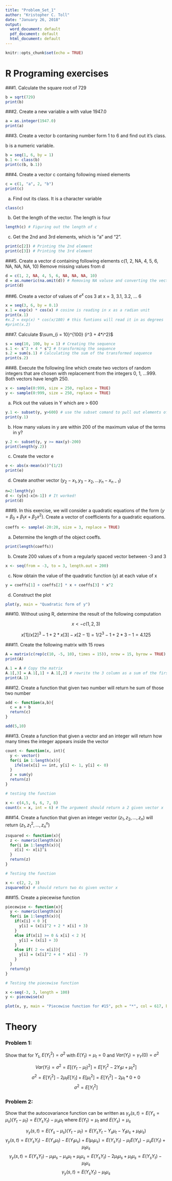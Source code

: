 ```yaml
---
title: "Problem_Set_1"
author: "Kristopher C. Toll"
date: "January 26, 2018"
output:
  word_document: default
  pdf_document: default
  html_document: default
---
```


```r
knitr::opts_chunk$set(echo = TRUE)
```

# R Programing exercises

###1. Calculate the square root of 729

```r
b = sqrt(729)
print(b)
```

###2. Create a new variable a with value 1947.0

```r
a = as.integer(1947.0)
print(a)
```

###3. Create a vector b contaning number form 1 to 6 and find out it's class.

b is a numeric variable.

```r
b = seq(1, 6, by = 1)
b.1 <- class(b)
print(c(b, b.1))
```

###4. Create a vector c containg following mixed elements

```r
c = c(1, "a", 2, "b")
print(c)

```

  (a) Find out its class.
  It is a character variable

```r
class(c)
```

  (b) Get the length of the vector.
  The length is four
  
```r
length(c) # Figuring out the length of c
```

  (c) Get the 2nd and 3rd elements, which is "a" and "2".
  
```r
print(c[2]) # Printing the 2nd element
print(c[3]) # Printing the 3rd element
```

###5. Create a vector d containing following elements c(1, 2, NA, 4, 5, 6, NA, NA, NA, 10)
Remove missing values from d

```r
d = c(1, 2, NA, 4, 5, 6, NA, NA, NA, 10)
d = as.numeric(na.omit(d)) # Removing NA valuse and converting the vector to a numeric one
print(d)
```

###6. Create a vector of values of $e^x$ cos 3 at x = 3, 3.1, 3.2, ... 6

```r
x = seq(3, 6, by = 0.1)
x.1 = exp(x) * cos(x) # cosine is reading in x as a radian unit
print(x.1)
#x.2 = exp(x) * cos(x/180) # this funtions will read it in as degrees
#print(x.2)
```

###7. Calculate $\sum_{i = 10}^{100} (i^3 + 4*i^2)$

```r
s = seq(10, 100, by = 1) # Creating the sequence
s.1 <- s^3 + 4 * s^2 # transforming the sequence
s.2 = sum(s.1) # Calculating the sum of the transformed sequence
print(s.2)
```

###8. Execute the following line which create two vectors of random integers that are chosen with replacement from the integers 0, 1, ...999. Both vectors have length 250.

```r
x <- sample(0:999, size = 250, replace = TRUE)
y <- sample(0:999, size = 250, replace = TRUE)
```

  (a) Pick out the values in Y which are > 600
  
```r
y.1 <- subset(y, y>600) # use the subset comand to pull out elements of a vector
print(y.1)
```

  (b) How many values in y are within 200 of the maximum value of the terms in y?
  
```r
y.2 <- subset(y, y >= max(y)-200)
print(length(y.2))
```


  (c) Create the vector e
  
```r
e <- abs(x-mean(x))^(1/2)
print(e)
```

  (d) Create another vector $(y_2-x_1, y_3-x_2, ... y_n - x_{n-1})$

```r
n=2:length(y)
d <- (y[n]-x[n-1]) # It worked!
print(d)
```

###9. In this exercise, we will consider a quadratic equations of the form $(y = \beta_0 + \beta_1 x + \beta_2 x^2)$. Create a vector of coefficients for a quadratic equations.

```r
coeffs <- sample(-20:20, size = 3, replace = TRUE)
```

(a) Determine the length of the object coeffs.

```r
print(length(coeffs))
```

(b) Create 200 values of x from a regularly spaced vector between -3 and 3

```r
x <- seq(from = -3, to = 3, length.out = 200)
```

(c) Now obtain the value of the quadratic function (y) at each value of x

```r
y = coeffs[1] + coeffs[2] * x + coeffs[3] * x^2
```

(d) Construct the plot

```r
plot(y, main = "Quadratic form of y")
```

###10. Without using R, determine the result of the following computation

$$ x <- c(1,2,3) $$

$$ x[1]/x[2]^3-1+2*x[3]-x[2-1] = 1/2^3-1+2*3-1 = 4.125 $$

###11. Create the following matrix with 15 rows

```r
A = matrix(c(rep(c(10, -5, 10), times = 15)), nrow = 15, byrow = TRUE)
print(A)

A.1 = A # Copy the matrix
A.1[,3] = A.1[,1] + A.1[,2] # rewrite the 3 column as a sum of the first two
print(A.1)
```

###12. Create a function that given two number will return he sum of those two number

```r
add <- function(a,b){
  c = a + b
  return(c)
}

add(5,10)
```

###13. Create a function that given a vector and an integer will return how many times the integer appears inside the vector

```r
count <- function(x, int){
  y <- vector()
  for(i in 1:length(x)){
    ifelse(x[i] == int, y[i] <- 1, y[i] <- 0)
  }
  z = sum(y)
  return(z)
}

# testing the function

x <- c(4,5, 6, 6, 7, 8) 
count(x = x, int = 6) # The argument should return a 2 given vector x
```

###14. Create a function that given an integer vector $(z_1, z_2, ... , z_n)$ will return $(z_1, z_1^2, ..., z_n^n)$

```r
zsquared <- function(x){
  z <- numeric(length(x))
  for(i in 1:length(x)){
    z[i] <- x[i]^i
  }
  return(z)
}

# Testing the function

x <- c(2, 2, 3)
zsquared(x) # should return two 4s given vector x
```

###15. Create a piecewise function

```r
piecewise <- function(x){
  y <- numeric(length(x))
  for(i in 1:length(x)){
    if(x[i] < 0 ){
      y[i] = (x[i]^2 + 2 * x[i] + 3)
    }
    else if(x[i] >= 0 & x[i] < 2 ){
      y[i] = (x[i] + 3)
    }
    else if( 2 <= x[i]){
      y[i] = (x[i]^2 + 4 * x[i] - 7)
    }
  }
  return(y)
}

# Testing the piecewise function

x <-seq(-3, 3, length = 100)
y <- piecewise(x)

plot(x, y, main = "Piecewise function for #15", pch = "*", col = 617, bg = 456)
```

# Theory

### Problem 1: 
Show that for $Y_t$, $E(Y_t^2) = \sigma^2$ with $E(Y_t) = \mu_t = 0$ and $Var(Y_t) = \gamma_Y (0) = \sigma^2$



$$Var(Y_t) = \sigma^2 = E[(Y_t - \mu_t)^2] = E[Y_t^2 - 2 Y_t \mu + \mu_t^2]$$
$$\sigma^2 = E[Y_t^2] - 2 \mu_t E[Y_t] + E[\mu_t^2] = E[Y_t^2] - 2 \mu_t * 0 + 0 $$
$$\sigma^2 = E[Y_t^2] $$

### Problem 2:
Show that the autocovariance function can be written as $\gamma_y (s,t) = E(Y_s = \mu_s)(Y_t - \mu_t) = E(Y_s Y_t) - \mu_s \mu_t$ where $E(Y_t) = \mu_t$ and $E(Y_s) = \mu_s$

$$\gamma_y (s,t) = E(Y_s - \mu_s)(Y_t - \mu_t) = E(Y_s Y_t - Y_s \mu_t - Y_t \mu_s + \mu_t \mu_s)$$
$$\gamma_y (s,t) = E(Y_s Y_t) - E(Y_s \mu_t) - E(Y_t \mu_s) + E(\mu_t \mu_s) = E(Y_s Y_t) - \mu_t E(Y_s) - \mu_s E(Y_t) + \mu_t \mu_s $$
$$\gamma_y (s,t) =E(Y_s Y_t) - \mu_t \mu_s - \mu_s \mu_t + \mu_t \mu_s = E(Y_s Y_t) - 2\mu_t \mu_s + \mu_t \mu_s = E(Y_s Y_t) - \mu_t \mu_s$$
$$\gamma_y (s,t) = E(Y_s Y_t) - \mu_t \mu_s$$
